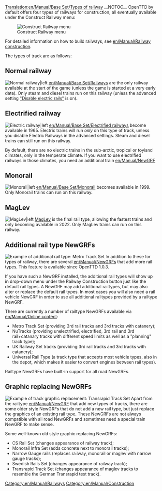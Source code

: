 [[Translation:en/Manual/Base Set/Types of railway]]
{{en/Manual/Base Set/Types of railways}}
__NOTOC__
OpenTTD by default offers four types of railways for construction, all eventually available under the Construct Railway menu:

[[File:en/Manual/Openttd-rail1.png|Construct Railway menu]]

For detailed information on how to build railways, see [[en/Manual/Railway construction]].

The types of track are as follows:

==Normal railway==
[[File:en/Manual/Base Set/NRail1Piece.png|Normal railway|left]]
[[en/Manual/Base Set/Railways]] are the only railway available at the start of the game (unless the game is started at a very early date). Only steam and diesel trains run on this railway (unless the advanced setting [[en/Archive/Manual/Settings/Advanced Settings/Vehicles#disable-electric-rails|"Disable electric rails"]] is on).

==Electrified railway==
[[File:en/Manual/Base Set/ERail1Piece.png|Electric railway|left]]
[[en/Manual/Base Set/Electrified railways]] become available in 1965. Electric trains will run ''only'' on this type of track, unless you disable Electric Railways in the advanced settings. Steam and diesel trains can still run on this railway.

By default, there are no electric trains in the sub-arctic, tropical or toyland climates, only in the temperate climate. If you want to use electrified railways in those climates, you need an additional train [[en/Manual/NewGRF]]

==Monorail==
[[File:en/Manual/Base Set/Monorail1Piece.png|Monorail|left]]
[[en/Manual/Base Set/Monorail]] becomes available in 1999. Only Monorail trains can run on this railway.

==MagLev==
[[File:en/Manual/Base Set/Maglev1Piece.png|MagLev|left]]
[[en/Manual/Base Set/MagLev|MagLev]] is the final rail type, allowing the fastest trains and only becoming available in 2022. Only MagLev trains can run on this railway.

<div style="clear:left;"></div>
==Additional rail type NewGRFs==
[[File:en/Manual/Base Set/Metrotrackset.png|frame|right|Example of additional rail type: Metro Track Set]]
In addition to these for types of railway, there are several [[en/Manual/NewGRF]]s that add more rail types. This feature is available since OpenTTD 1.0.3. 

If you have such a NewGRF installed, the additional rail types will show up in drop-down menu under the Railway Construction button just like the default rail types. A NewGRF may add additional railtypes, but may also alter or replace the default rail types. In most cases you will also need a rail vehicle NewGRF in order to use all additional railtypes provided by a railtype NewGRF.

There are currently a number of railtype NewGRFs available via [[en/Manual/Online content]]:
* Metro Track Set (providing 3rd rail tracks and 3rd tracks with catanery);
* NuTracks (providing unelectrified, electrified, 3rd rail and 3rd rail+catanary tracks with different speed limits as well as a "planning" track type);
* UK Railway Set tracks (providing 3rd rail tracks and 3rd tracks with catanery);
* Universal Rail Type (a track type that accepts most vehicle types, also in the depot, which makes it easier to convert engines between rail types).

Railtype NewGRFs have built-in support for all road NewGRFs.

==Graphic replacing NewGRFs==
[[File:en/Manual/Base Set/Transrapidtrackset.png|frame|right|Example of track graphic replacement: Transrapid Track Set]]
Apart from the railtype [[en/Manual/NewGRF]] that add new types of tracks, there are some older style NewGRFs that do not add a new rail type, but just replace the graphics of an existing rail type. These NewGRFs are not always compatible with all road NewGRFs and sometimes need a special train NewGRF to make sense.

Some well-known old style graphic replacing NewGRFs:
* CS Rail Set (changes appearance of railway track);
* Monorail Infra Set (adds concrete next to monorail tracks);
* Narrow Gauge rails (replaces railway, monorail or maglev with narrow gauge tracks);
* Swedish Rails Set (changes appearance of railway track);
* Transrapid Track Set (changes appearance of maglev tracks to resemble the German Transrapid test track).



[[Category:en/Manual/Railways]]
[[Category:en/Manual/Construction]]